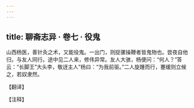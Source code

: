 ```yaml
---
---
---
```

title: 聊斋志异 · 卷七 · 役鬼
---

山西杨医，善针灸之术，又能役鬼。一出门，则捉骡操鞭者皆鬼物也。尝夜自他归，与友人同行。途中见二人来，修伟异常。友人大骇，杨便问：“何人？”答云：“长脚王”大头李，敬迓主人”杨曰：“为我前驱。”二人旋踵而行，蹇缓则立候之，若奴隶然。

【翻译】

【注释】

